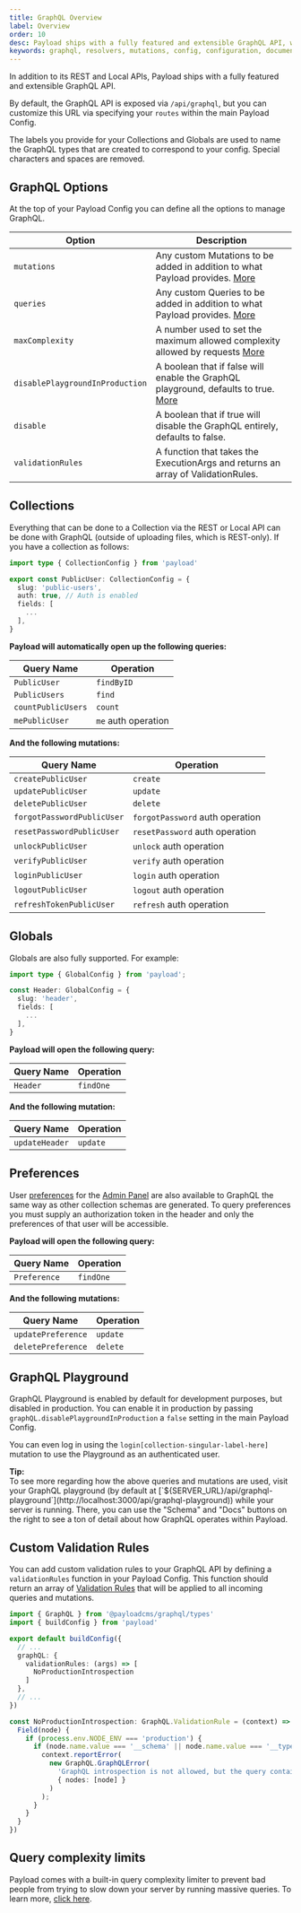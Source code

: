 ```yaml
---
title: GraphQL Overview
label: Overview
order: 10
desc: Payload ships with a fully featured and extensible GraphQL API, which can be used in addition to the REST and Local APIs to give you more flexibility.
keywords: graphql, resolvers, mutations, config, configuration, documentation, Content Management System, cms, headless, javascript, node, react, nextjs
---
```


In addition to its REST and Local APIs, Payload ships with a fully featured and extensible GraphQL API.

By default, the GraphQL API is exposed via `/api/graphql`, but you can customize this URL via specifying your `routes` within the main Payload Config.

The labels you provide for your Collections and Globals are used to name the GraphQL types that are created to correspond to your config. Special characters and spaces are removed.

## GraphQL Options

At the top of your Payload Config you can define all the options to manage GraphQL.

| Option                          | Description                                                                                                                     |
| ------------------------------- | ------------------------------------------------------------------------------------------------------------------------------- |
| `mutations`                     | Any custom Mutations to be added in addition to what Payload provides. [More](/docs/graphql/extending)                          |
| `queries`                       | Any custom Queries to be added in addition to what Payload provides. [More](/docs/graphql/extending)                            |
| `maxComplexity`                 | A number used to set the maximum allowed complexity allowed by requests [More](/docs/graphql/overview#query-complexity-limits)  |
| `disablePlaygroundInProduction` | A boolean that if false will enable the GraphQL playground, defaults to true. [More](/docs/graphql/overview#graphql-playground) |
| `disable`                       | A boolean that if true will disable the GraphQL entirely, defaults to false.                                                    |
| `validationRules`               | A function that takes the ExecutionArgs and returns an array of ValidationRules.                                                |

## Collections

Everything that can be done to a Collection via the REST or Local API can be done with GraphQL (outside of uploading files, which is REST-only). If you have a collection as follows:

```ts
import type { CollectionConfig } from 'payload'

export const PublicUser: CollectionConfig = {
  slug: 'public-users',
  auth: true, // Auth is enabled
  fields: [
    ...
  ],
}
```

**Payload will automatically open up the following queries:**

| Query Name              | Operation           |
| ------------------      | ------------------- |
| `PublicUser`        | `findByID`          |
| `PublicUsers`       | `find`              |
| `countPublicUsers`  | `count`             |
| `mePublicUser`      | `me` auth operation |

**And the following mutations:**

| Query Name                     | Operation                       |
| ------------------------------ | ------------------------------- |
| `createPublicUser`         | `create`                        |
| `updatePublicUser`         | `update`                        |
| `deletePublicUser`         | `delete`                        |
| `forgotPasswordPublicUser` | `forgotPassword` auth operation |
| `resetPasswordPublicUser`  | `resetPassword` auth operation  |
| `unlockPublicUser`         | `unlock` auth operation         |
| `verifyPublicUser`         | `verify` auth operation         |
| `loginPublicUser`          | `login` auth operation          |
| `logoutPublicUser`         | `logout` auth operation         |
| `refreshTokenPublicUser`   | `refresh` auth operation        |

## Globals

Globals are also fully supported. For example:

```ts
import type { GlobalConfig } from 'payload';

const Header: GlobalConfig = {
  slug: 'header',
  fields: [
    ...
  ],
}
```

**Payload will open the following query:**

| Query Name   | Operation |
| ------------ | --------- |
| `Header` | `findOne` |

**And the following mutation:**

| Query Name         | Operation |
| ------------------ | --------- |
| `updateHeader` | `update`  |

## Preferences

User [preferences](/docs/admin/overview#preferences) for the [Admin Panel](../admin/overview) are also available to GraphQL the same way as other collection schemas are generated. To query preferences you must supply an authorization token in the header and only the preferences of that user will be accessible.

**Payload will open the following query:**

| Query Name       | Operation |
| ---------------- | --------- |
| `Preference` | `findOne` |

**And the following mutations:**

| Query Name             | Operation |
| ---------------------- | --------- |
| `updatePreference` | `update`  |
| `deletePreference` | `delete`  |

## GraphQL Playground

GraphQL Playground is enabled by default for development purposes, but disabled in production. You can enable it in production by passing `graphQL.disablePlaygroundInProduction` a `false` setting in the main Payload Config.

You can even log in using the `login[collection-singular-label-here]` mutation to use the Playground as an authenticated user.

<Banner type="success">
  <strong>Tip:</strong>
  <br />
  To see more regarding how the above queries and mutations are used, visit your GraphQL playground
  (by default at
  [`${SERVER_URL}/api/graphql-playground`](http://localhost:3000/api/graphql-playground))
  while your server is running. There, you can use the "Schema" and "Docs" buttons on the right to
  see a ton of detail about how GraphQL operates within Payload.
</Banner>

## Custom Validation Rules

You can add custom validation rules to your GraphQL API by defining a `validationRules` function in your Payload Config. This function should return an array of [Validation Rules](https://graphql.org/graphql-js/validation/#validation-rules) that will be applied to all incoming queries and mutations.

```ts
import { GraphQL } from '@payloadcms/graphql/types'
import { buildConfig } from 'payload'

export default buildConfig({
  // ...
  graphQL: {
    validationRules: (args) => [
      NoProductionIntrospection
    ]
  },
  // ...
})

const NoProductionIntrospection: GraphQL.ValidationRule = (context) => ({
  Field(node) {
    if (process.env.NODE_ENV === 'production') {
      if (node.name.value === '__schema' || node.name.value === '__type') {
        context.reportError(
          new GraphQL.GraphQLError(
            'GraphQL introspection is not allowed, but the query contained __schema or __type',
            { nodes: [node] }
          )
        );
      }	
    }
  }
})
```

## Query complexity limits

Payload comes with a built-in query complexity limiter to prevent bad people from trying to slow down your server by running massive queries. To learn more, [click here](/docs/production/preventing-abuse#limiting-graphql-complexity).
